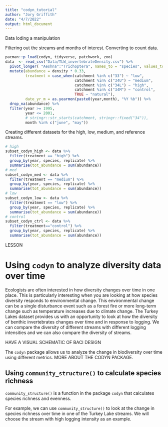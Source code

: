 ```yaml
---
title: "codyn_tutorial"
author: "Jory Griffith"
date: "4/7/2022"
output: html_document
---
```


Data loding a manipulation

Filtering out the streams and months of interest.
Converting to count data.
```r
pacman::p_load(codyn, tidyverse, patchwork, zoo)
data  <- read_csv("Data/TLW_invertebrateDensity.csv") %>%
  pivot_longer( "Aeshna":"Trichoptera", names_to = "species", values_to = "density") %>%
  mutate(abundance = density * 0.33, 
         treatment = case_when(catchment %in% c("33") ~ "low", 
                               catchment %in% c("34U") ~ "medium", 
                               catchment %in% c("34L") ~ "high", 
                               catchment %in% c("34M") ~ "control", 
                               TRUE ~ "natural"), 
         date_yr_m = as.yearmon(paste0(year,month), "%Y %b")) %>%
  drop_na(abundance) %>% 
  filter(year >= 1995, 
         year <= 2001, 
         # stringr::str_starts(catchment, stringr::fixed("34")), 
         month %in% c("june", "may"))
```
Creating different datasets for the high, low, medium, and reference streams. 
```r
# high
subset_codyn_high <- data %>%
  filter(treatment == "high") %>%
  group_by(year, species, replicate) %>%
  summarise(tot_abundance = sum(abundance))
# med
subset_codyn_med <- data %>%
  filter(treatment == "medium") %>%
  group_by(year, species, replicate) %>%
  summarise(tot_abundance = sum(abundance))
# low
subset_codyn_low <- data %>%
  filter(treatment == "low") %>%
  group_by(year, species, replicate) %>%
  summarise(tot_abundance = sum(abundance))
# control
subset_codyn_ctrl <- data %>%
  filter(treatment=="control") %>%
  group_by(year, species, replicate) %>%
  summarise(tot_abundance = sum(abundance))
```


LESSON

# Using `codyn` to analyze diversity data over time
Ecologists are often interested in how diversity changes over time in one place. This is particularly interesting when you are looking at how species diversity responds to environmental change. This environmental change can be a single disturbance event such as a forest fire or more long-term change such as temperature increases due to climate change. The Turkey Lakes dataset provides us with an opportunity to look at how the diversity of benthic invertebrates changes over time and in response to logging. We can compare the diversity of different streams with different logging intensities and we can also compare the diversity of streams.

HAVE A VISUAL SCHEMATIC OF BACI DESIGN

The `codyn` package allows us to analyze the change in biodiversity over time using different metrics. MORE ABOUT THE CODYN PACKAGE.

## Using `community_structure()` to calculate species richness
`community_structure()` is a function in the package `codyn` that calculates species richness and evenness. 

For example, we can use `community_structure()` to look at the change in species richness over time in one of the Turkey Lake streams. We will choose the stream with high logging intensity as an example.





